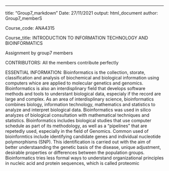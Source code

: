---
title: "Group7_markdown"
Date: 27/11/2021
output: html_document
author: Group7_memberS

Course_code: ANA4315

Course_title: INTRODUCTION TO INFORMATION TECHNOLOGY AND BIOINFORMATICS

Assignment by group7 members

CONTRIBUTORS: All the members contribute perfectly

ESSENTIAL INFORMATION: Bioinformatics is the collection, storate, classification and analysis of biochemical and biological information using computers whice are applied to molecular genetics and genomics.
  Bioinformatics is also an interdisplinary field that develops software methods and tools to understant biological data, especialy if the record are large and complex. As an area of interdisplinary science, bioinformatics combines biology, information technology, mathematics and statistics to analyze and interpret biological data. Bioinformatics was used in silico analyzes of biological consultation with mathematical techniques and statistics. Bioinformatics includes biological studies that use computer schedule as part of its methodology, as well as a "pipelines" that are repetedly used, especially in the field of Genomics.         Common used of bioinformtics include identifying candidate genes and individual nucleotide polymorphisms (SNP). This identification is carried out with the aim of better understaanding the genetic basis of the disease, unique adjustment, desirable properties or differences between the population groups. 
     Bioinformatics tries less formal ways to understand organizational principles in nucleic acid and protein sequences, which is called proteomic